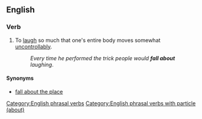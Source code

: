 ==English==

===Verb===
{{en-verb|head=fall about|falls about|falling about|fell about|fell about}}

# To [[laugh]] so much that one's entire body moves somewhat [[uncontrollably]].
#: ''Every time he performed the trick people would '''fall about''' laughing''.

====Synonyms====
* [[fall about the place]]

[[Category:English phrasal verbs]]
[[Category:English phrasal verbs with particle (about)]]